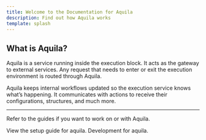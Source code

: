 ```yaml
---
title: Welcome to the Documentation for Aquila
description: Find out how Aquila works
template: splash
---
```



## What is Aquila?

Aquila is a service running inside the execution block. It acts as the gateway to external services. Any request that needs to enter or exit the execution environment is routed through Aquila.

Aquila keeps internal workflows updated so the execution service knows what’s happening. It communicates with actions to receive their configurations, structures, and much more.

---

Refer to the guides if you want to work on or with Aquila.

<CardGrid stagger>
    <Card title='<a href="Guide/setup.md">Setup</a>' icon="document">
        View the setup guide for aquila.
    </Card>
    <Card title='<a href="Guide/dev.md">Develop</a>' icon="seti:rust">
        Development for aquila.
    </Card>
</CardGrid>